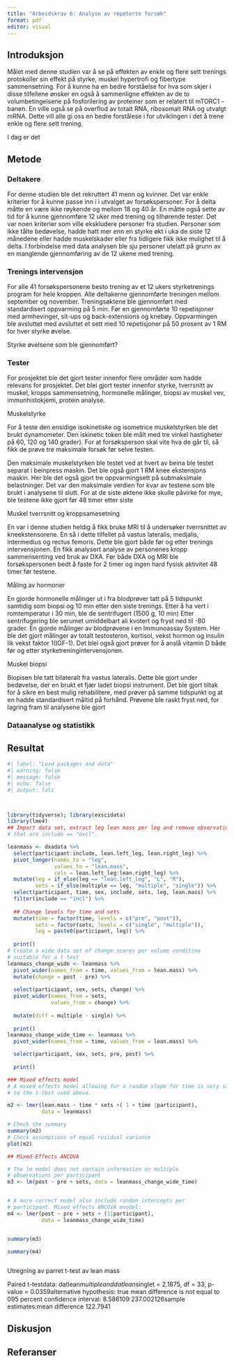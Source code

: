 ```yaml
---
title: "Arbeidskrav 6: Analyse av repeterte forsøk"
format: pdf
editor: visual
---
```


## Introduksjon

Målet med denne studien var å se på effekten av enkle og flere sett trenings protokoller sin effekt på styrke, muskel hypertrofi og fibertype sammensetning. For å kunne ha en bedre forståelse for hva som skjer i disse tilfellene ønsker en også å sammenligne effekten av de to volumbetingelsene på fosforilering av proteiner som er relatert til mTORC1 - banen. En ville også se på overflod av totalt RNA, ribosomalt RNA og utvalgt mRNA. Dette vill alle gi oss en bedre forstålese i for utviklingen i det å trene enkle og flere sett trening.

I dag er det

## Metode

### Deltakere

For denne studien ble det rekruttert 41 menn og kvinner. Det var enkle kriterier for å kunne passe inn i i utvalget av forsøkspersoner. For å delta måtte en være ikke røykende og mellom 18 og 40 år. En måtte også sette av tid for å kunne gjennomføre 12 uker med trening og tilhørende tester. Det var noen kriterier som ville ekskludere personer fra studien. Personer som ikke tålte bedøvelse, hadde hatt mer enn en styrke økt i uka de siste 12 månedene eller hadde muskelskader eller fra tidligere fikk ikke mulighet til å delta. I forbindelse med data analysen ble sju personer utelatt på grunn av en manglende gjennomføring av de 12 ukene med trening.

### Trenings intervensjon

For alle 41 forsøkspersonene besto trening av et 12 ukers styrketrenings program for hele kroppen. Alle deltakerne gjennomførte treningen mellom september og november. Treningsøktene ble gjennomført med standardisert oppvarming på 5 min. Før en gjennomførte 10 repetisjoner med armhevinger, sit-ups og back-extensions og knebøy. Oppvarmingen ble avsluttet med avsluttet et sett med 10 repetisjoner på 50 prosent av 1 RM for hver styrke øvelse.

Styrke øvelsene som ble gjennomført?

### Tester

For prosjektet ble det gjort tester innenfor flere områder som hadde relevans for prosjektet. Det blei gjort tester innenfor styrke, tverrsnitt av muskel, kropps sammensetning, hormonelle målinger, biopsi av muskel vev, immunhistokjemi, protein analyse.

Muskelstyrke

For å teste den ensidige isokinetiske og isometrice muskelstyrken ble det brukt dynamometer. Den iskinetic token ble målt med tre vinkel hastigheter på 60, 120 og 140 grader). For at forsøksperson skal vite hva de går til, så fikk de prøve tre maksimale forsøk før selve testen.

Den maksimale muskelstyrken ble testet ved at hvert av beina ble testet separat i beinpress maskin. Det ble også gjort 1 RM knee ekstensjons maskin. Her ble det også gjort tre oppvarmingsett på submaksimale belastninger. Det var den maksimale verdien for kvar av testene som ble brukt i analysene til slutt. For at de siste øktene ikke skulle påvirke for mye, ble testene ikke gjort før 48 timer etter siste

Muskel tverrsnitt og kroppsamesetning

En var i denne studien heldig å fikk bruke MRI til å undersøker tverrsnittet av kneekstensorene. En så i dette tilfellet på vastus lateralis, medjalis, intermedius og rectus femoris. Dette ble gjort både før og etter trenings intervensjonen. En fikk analysert analyse av personenes kropp sammensenting ved bruk av DXA. Før både DXA og MRI ble forsøkspersonen bedt å faste for 2 timer og ingen hard fysisk aktivitet 48 timer før testene.

Måling av hormoner

En gjorde hormonelle målinger ut i fra blodprøver tatt på 5 tidspunkt samtidig som biopsi og 10 min etter den siste trenings. Etter å ha vert i romtemperatur i 30 min, ble de sentrifugert (1500 g, 10 min) Etter sentrifugering ble serumet umiddelbart ali kvotert og fryst ned til -80 grader. En gjorde målinger av blodprøvene i en Immunoassay System. Her ble det gjort målinger av totalt testosteron, kortisol, vekst hormon og insulin lik vekst faktor 1(IGF-1). Det blei også gjort prøver for å anslå vitamin D både før og etter styrketreningintervensjonen.

Muskel biopsi

Biopisen ble tatt bilateralt fra vastus lateralis. Dette ble gjort under bedøvelse, der en brukt et fjær ladet biopsi instrument. Det ble gjort tiltak for å sikre en best mulig rehabilitere, med prøver på samme tidspunkt og at en hadde standardisert måltid på forhånd. Prøvene ble raskt fryst ned, for lagring fram til analysene ble gjort

### Dataanalyse og statistikk

## Resultat

```r
#| label: "Load packages and data"
#| warning: false
#| message: false
#| echo: false
#| output: fals



library(tidyverse); library(exscidata)
library(lme4)
## Import data set, extract leg lean mass per leg and remove observations
# that are include == "excl".

leanmass <- dxadata %>%
  select(participant:include, lean.left_leg, lean.right_leg) %>%
  pivot_longer(names_to = "leg", 
               values_to = "lean.mass", 
               cols = lean.left_leg:lean.right_leg) %>%
  mutate(leg = if_else(leg == "lean.left_leg", "L", "R"), 
         sets = if_else(multiple == leg, "multiple", "single")) %>%
  select(participant, time, sex, include, sets, leg, lean.mass) %>%
  filter(include == "incl") %>%
  
  ## Change levels for time and sets
  mutate(time = factor(time, levels = c("pre", "post")), 
         sets = factor(sets, levels = c("single", "multiple")), 
         leg = paste0(participant, leg)) %>%
  
  print()
# Create a wide data set of change scores per volume condition
# suitable for a t-test
leanmass_change_wide <- leanmass %>%
  pivot_wider(names_from = time, values_from = lean.mass) %>%
  mutate(change = post - pre) %>%
  
  select(participant, sex, sets, change) %>%
  pivot_wider(names_from = sets, 
              values_from = change) %>%
  
  mutate(diff = multiple - single) %>%
  
  print()
leanmass_change_wide_time <- leanmass %>%
  pivot_wider(names_from = time, values_from = lean.mass) %>%

  select(participant, sex, sets, pre, post) %>%
  
  print()

### Mixed effects model
# A mixed effects model allowing for a random slope for time is very similar 
# to the t-test used above. 

m2 <- lmer(lean.mass ~ time * sets +( 1 + time |participant), 
           data = leanmass)

# Check the summary 
summary(m2)
# Check assumptions of equal residual variance
plot(m2)

## Mixed-Effects ANCOVA

# The lm model does not contain information on multiple
# observations per participant
m3 <- lm(post ~ pre + sets, data = leanmass_change_wide_time)


# A more correct model also include random intercepts per 
# participant. Mixed effects ANCOVA mnodel:
m4 <- lmer(post ~ pre + sets + (1|participant), 
           data = leanmass_change_wide_time)


summary(m3)

summary(m4)



```



Utregning av parret t-test av lean mass

Paired t-testdata: datlean$multiple and datlean$singlet = 2.1875, df = 33, p-value = 0.0359alternative hypothesis: true mean difference is not equal to 095 percent confidence interval: 8.586109 237.002126sample estimates:mean difference 122.7941


## Diskusjon

## Referanser
